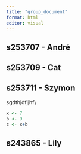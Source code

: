 ```yaml
---
title: "group_document"
format: html
editor: visual
---
```


## s253707 - André

## s253709 - Cat

## s253711 - Szymon

sgdthjdfjjhf\\

```r
x <- 7
b <- 9
c <- x+b
```

## **s243865 - Lily**

